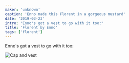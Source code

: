```yaml
---
maker: 'unknown'
caption: 'Enno made this Florent in a gorgeous mustard'
date: '2019-03-23'
intro: "Enno's got a vest to go with it too:"
title: 'Florent by Enno'
tags: ['florent']
---
```


<!-- truncate -->

Enno's got a vest to go with it too:

![Cap and vest](https://posts.freesewing.org/uploads/florent_by_enno_2_c5ac858005.jpg 'Cap and vest')
